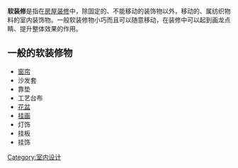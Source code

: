 '''软装修'''是指在[[房屋|房屋]][[装修|装修]]中，除固定的、不能移动的装饰物以外，移动的、属纺织物料的室内装饰物。一般软装修物小巧而且可以随意移动，在装修中可以起到画龙点睛、提升整体效果的作用。
==一般的软装修物==
*[[窗帘|窗帘]]
*沙发套
*靠垫
*工艺台布
*[[花盆|花盆]]
*[[挂画|挂画]]
*灯饰
*挂板
*挂饰
[[Category:室内设计|Category:室内设计]]